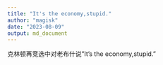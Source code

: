 ```yaml
---
title: "It's the economy,stupid."
author: "magisk"
date: "2023-08-09"
output: md_document
---
```




克林顿再竞选中对老布什说"It's the economy,stupid."